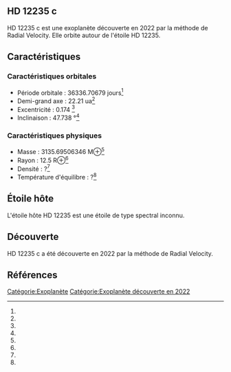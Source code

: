 == HD 12235 c ==

{{Infobox Exoplanète
| nom = HD 12235 c
| image = 
| légende = 
| étoile = HD 12235
| constellation = 
| ascension_droite = 
| déclinaison = 
| distance = ?
| type_spectral = ?
| masse = 3135.69506346 M⊕<ref></ref>
| rayon = 12.5 R⊕<ref></ref>
| densité = ?<ref></ref>
| gravité = ?<ref></ref>
| température = ?<ref></ref>
| période = 36336.70679 j<ref></ref>
| demi_grand_axe = 22.21 ua<ref></ref>
| excentricité = 0.174 <ref></ref>
| inclinaison = 47.738 °<ref></ref>
| méthode_découverte = Radial Velocity
| date_découverte = 2022
| statut = Confirmée
}}

HD 12235 c est une exoplanète découverte en 2022 par la méthode de Radial Velocity. Elle orbite autour de l'étoile HD 12235.

== Caractéristiques ==

=== Caractéristiques orbitales ===
* Période orbitale : 36336.70679 jours<ref></ref>
* Demi-grand axe : 22.21 ua<ref></ref>
* Excentricité : 0.174 <ref></ref>
* Inclinaison : 47.738 °<ref></ref>

=== Caractéristiques physiques ===
* Masse : 3135.69506346 M⊕<ref></ref>
* Rayon : 12.5 R⊕<ref></ref>
* Densité : ?<ref></ref>
* Température d'équilibre : ?<ref></ref>

== Étoile hôte ==

{{Infobox Étoile
| nom = HD 12235
| image = 
| légende = 
| constellation = 
| ascension_droite = 
| déclinaison = 
| distance = ?
| type_spectral = ?
| magnitude_absolue = 
| magnitude_apparente = 
| masse = ?<ref></ref>
| rayon = ?<ref></ref>
| température = ?<ref></ref>
| métallicité = ?<ref></ref>
| âge = ?<ref></ref>
}}

L'étoile hôte HD 12235 est une étoile de type spectral inconnu.

== Découverte ==

HD 12235 c a été découverte en 2022 par la méthode de Radial Velocity.

== Références ==
<references />

[[Catégorie:Exoplanète]]
[[Catégorie:Exoplanète découverte en 2022]]
